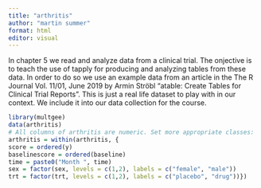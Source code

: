 ```yaml
---
title: "arthritis"
author: "martin summer"
format: html
editor: visual
---
```


In chapter 5 we read and analyze data from a clinical trial. The onjective is to
teach the use of tapply for producing and analyzing tables from  these data.
In order to do so we use an example data from an article in the The R Journal Vol. 11/01, June 2019
by Armin Ströbl "atable: Create Tables for Clinical Trial Reports". This is just a 
real life dataset to play with in our context. We include it into our data collection
for the course.

```r
library(multgee)
data(arthritis)
# All columns of arthritis are numeric. Set more appropriate classes:
arthritis = within(arthritis, {
score = ordered(y)
baselinescore = ordered(baseline)
time = paste0("Month ", time)
sex = factor(sex, levels = c(1,2), labels = c("female", "male"))
trt = factor(trt, levels = c(1,2), labels = c("placebo", "drug"))})
```

